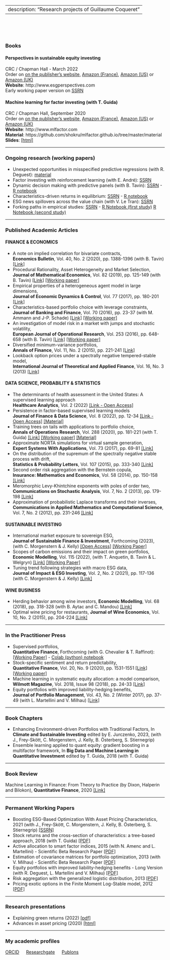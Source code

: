 <head>
<title>Research</title>
<meta name="Research projects of Guillaume Coqueret"/>
</head>

---
description: "Research projects of Guillaume Coqueret"
---
<br/>  
<br/>  



### Books

#### **Perspectives in sustainable equity investing**
CRC / Chapman Hall - March 2022   
Order on <a href="https://www.routledge.com/Perspectives-in-Sustainable-Equity-Investing/Coqueret/p/book/9781032071015" target="_blank">on the publisher's website</a>, <a href="https://www.amazon.fr/Perspectives-Sustainable-Investing-Guillaume-Coqueret/dp/103207101X/" target="_blank">Amazon (France)</a>, <a href="https://www.amazon.com/Perspectives-Sustainable-Investing-Guillaume-Coqueret-ebook/dp/B09RRMCB4R/" target="_blank">Amazon (US)</a>
or <a href="https://www.amazon.co.uk/Perspectives-Sustainable-Investing-Guillaume-Coqueret-ebook/dp/B09RRMCB4R/" target="_blank">Amazon (UK)</a>  
**Website**: http://www.esgperspectives.com  
Early working paper version on <a href="https://papers.ssrn.com/sol3/papers.cfm?abstract_id=3715753" target="_blank">SSRN</a>

#### **Machine learning for factor investing** (with T. Guida)
CRC / Chapman Hall, September 2020   
Order on <a href="https://www.routledge.com/Machine-Learning-for-Factor-Investing/Coqueret-Guida/p/book/9780367545864" target="_blank">on the publisher's website</a>, <a href="https://www.amazon.fr/Machine-Learning-Investing-Guillaume-Coqueret/dp/0367545861/" target="_blank">Amazon (France)</a>, <a href="https://www.amazon.com/Machine-Learning-Factor-Investing-Mathematics/dp/0367545861/ref=sr_1_1" target="_blank">Amazon (US)</a>
or <a href="https://www.amazon.co.uk/Machine-Learning-Investing-Financial-Mathematics/dp/0367545861/ref=sr_1_2" target="_blank">Amazon (UK)</a>  
**Website**: http://www.mlfactor.com    
**Material**: https://github.com/shokru/mlfactor.github.io/tree/master/material    
**Slides**: <a href="files/SLIDES/SLIDES.html" target="_blank">[html]</a>

_____ 

### Ongoing research (working papers)
- Unexpected opportunities in misspecified predictive regressions (with R. Deguest): <a href="http://www.gcoqueret.com/PRs.html" target="_blank">material</a>       
- Factor investing with reinforcement learning (with E. André): <a href="https://papers.ssrn.com/sol3/papers.cfm?abstract_id=3726714" target="_blank">SSRN</a>    
- Dynamic decision making with predictive panels (with B. Tavin): <a href="https://papers.ssrn.com/sol3/papers.cfm?abstract_id=3853793" target="_blank">SSRN</a> - <a href="http://www.gcoqueret.com/files/misc/panel.html" target="_blank">R notebook</a>     
- Characteristics-driven returns in equilibrium: <a href="https://papers.ssrn.com/sol3/papers.cfm?abstract_id=3941195" target="_blank">SSRN</a> - <a href="http://www.gcoqueret.com/files/misc/demand_6_share.html" target="_blank">R notebook</a>   
- ESG news spillovers across the value chain (with V. Le Tran): <a href="https://papers.ssrn.com/sol3/papers.cfm?abstract_id=4002705" target="_blank">SSRN</a>   
- Forking paths in empirical studies: <a href="https://papers.ssrn.com/sol3/papers.cfm?abstract_id=3999379" target="_blank">SSRN</a> -                   <a href="https://www.gcoqueret.com/files/misc/forking_paths.html" target="_blank">R Notebook (first study)</a>   <a href="https://www.gcoqueret.com/files/misc/forking_paths.html" target="_blank">R Notebook (second study)</a>



_____ 

### Published Academic Articles
#### **FINANCE & ECONOMICS**

* A note on implied correlation for bivariate contracts, <br/> **Economics Bulletin**, Vol. 40, No. 2 (2020), pp. 1388-1396 (with B. Tavin) <a href="http://www.accessecon.com/Pubs/EB/2020/Volume40/EB-20-V40-I2-P119.pdf" target="_blank">[Link]</a>   
* Procedural Rationality, Asset Heterogeneity and Market Selection,  <br/>  **Journal of Mathematical Economics**, Vol. 82 (2019), pp. 125-149 (with B. Tavin)  <a href="https://www.sciencedirect.com/science/article/abs/pii/S0304406819300205" target="_blank">[Link]</a>   <a href="https://papers.ssrn.com/sol3/papers.cfm?abstract_id=2952659" target="_blank">[Working paper]</a>   <br />
* Empirical properties of a heterogeneous agent model in large dimensions, <br/>   **Journal of Economic Dynamics & Control**, Vol. 77 (2017), pp. 180-201 <a href="https://www.sciencedirect.com/science/article/pii/S0165188917300386" target="_blank">[Link]</a>  
* Characteristics-based portfolio choice with leverage constraints, <br/>   **Journal of Banking and Finance**, Vol. 70 (2016), pp. 23-37 (with M. Ammann and J-P. Schade) <a href="https://www.sciencedirect.com/science/article/pii/S0378426616300516" target="_blank">[Link]</a> <a href="https://papers.ssrn.com/sol3/papers.cfm?abstract_id=2736324" target="_blank">[Working paper]</a>  
* An investigation of model risk in a market with jumps and stochastic volatility, <br/>   **European Journal of Operational Research**, Vol. 253 (2016), pp. 648-658 (with B. Tavin) <a href="https://www.sciencedirect.com/science/article/abs/pii/S0377221716301461" target="_blank">[Link]</a>    <a href="https://papers.ssrn.com/sol3/papers.cfm?abstract_id=2474223" target="_blank">[Working paper]</a>
* Diversified minimum-variance portfolios, <br/>   **Annals of Finance**, Vol. 11, No. 2 (2015), pp. 221-241 <a href="https://link.springer.com/article/10.1007%2Fs10436-014-0253-x" target="_blank">[Link]</a>    
* Lookback option prices under a spectrally negative tempered-stable model, <br/>   **International Journal of Theoretical and Applied Finance**, Vol. 16, No. 3 (2013)  <a href="https://www.worldscientific.com/doi/abs/10.1142/S021902491350012X" target="_blank">[Link]</a>    

#### **DATA SCIENCE, PROBABILITY & STATISTICS**

* The determinants of health assessment in the United States: A supervised learning approach <br/> **Healthcare Analytics**, Vol. 2 (2022) <a href="https://www.sciencedirect.com/science/article/pii/S2772442522000466" target="_blank">[Link - Open Access]</a>     
* Persistence in factor-based supervised learning models <br/>  **Journal of Finance & Data Science**, Vol. 8 (2022), pp. 12-34 <a href="https://www.sciencedirect.com/science/article/pii/S2405918821000143" target="_blank">[Link - Open Access]</a>  <a href="http://www.gcoqueret.com/horizons.html" target="_blank">[Material]</a>   
* Training trees on tails with applications to portfolio choice, <br/>   **Annals of Operations Research**, Vol. 288 (2020), pp. 181-221 (with T. Guida) <a href="https://link.springer.com/article/10.1007/s10479-020-03539-2" target="_blank">[Link]</a>   <a href="https://papers.ssrn.com/sol3/papers.cfm?abstract_id=3403009" target="_blank">[Working paper]</a> 
<a href="http://www.gcoqueret.com/tot.html" target="_blank">[Material]</a>
* Approximate NORTA simulations for virtual sample generation, <br/>   **Expert Systems With Applications**, Vol. 73 (2017), pp. 69-81 <a href="https://www.sciencedirect.com/science/article/pii/S0957417416307096" target="_blank">[Link]</a>    
* On the distribution of the supremum of the spectrally negative stable process with drift, <br/>   **Statistics & Probability Letters**, Vol. 107 (2015), pp. 333-340 <a href="https://www.sciencedirect.com/science/article/pii/S0167715215003314" target="_blank">[Link]</a>     
* Second order risk aggregation with the Bernstein copula, <br/>   **Insurance: Mathematics and Economics**, Vol. 58 (2014), pp. 150-158 <a href="https://www.sciencedirect.com/science/article/pii/S0167668714000882" target="_blank">[Link]</a>    
* Meromorphic Levy-Khintchine exponents with poles of order two, <br/>   **Communications on Stochastic Analysis**, Vol. 7, No. 2 (2013), pp. 179-198  <a href="https://digitalcommons.lsu.edu/cosa/vol7/iss2/1/" target="_blank">[Link]</a>  
* Approximation of probabilistic Laplace transforms and their inverses, <br/>   **Communications in Applied Mathematics and Computational Science**, Vol. 7, No. 2 (2012), pp. 231-246  <a href="https://msp.org/camcos/2012/7-2/p03.xhtml" target="_blank">[Link]</a>    


#### **SUSTAINABLE INVESTING**

* International market exposure to sovereign ESG, <br/> **Journal of Sustainable Finance & Investment**, Forthcoming (2023), (with C. Morgenstern & J. Kelly) <a href="https://www.tandfonline.com/doi/full/10.1080/20430795.2022.2148817" target="_blank">[Open Access]</a> <a href="https://papers.ssrn.com/sol3/papers.cfm?abstract_id=4138136" target="_blank">[Working Paper]</a>   
* Scopes of carbon emissions and their impact on green portfolios, <br/> **Economic Modelling**, Vol. 115 (2022), (with T. Anquetin, B. Tavin & L. Welgryn) <a href="https://www.sciencedirect.com/science/article/abs/pii/S0264999322001973" target="_blank">[Link]</a>  <a href="https://papers.ssrn.com/sol3/papers.cfm?abstract_id=4012629" target="_blank">[Working Paper]</a>      
* Tuning trend following strategies with macro ESG data, <br/> **Journal of Impact & ESG Investing**, Vol. 2, No. 2 (2021), pp. 117-136 (with C. Morgenstern & J. Kelly) <a href="https://jesg.pm-research.com/content/early/2021/10/25/jesg.2021.1.032" target="_blank">[Link]</a>  

#### **WINE BUSINESS**

* Herding behavior among wine investors, **Economic Modelling**, Vol. 68 (2018), pp. 318-328 (with B. Aytac and C. Mandou) <a href="https://www.sciencedirect.com/science/article/pii/S0264999317301001" target="_blank">[Link]</a>    
* Optimal wine pricing for restaurants, **Journal of Wine Economics**, Vol. 10, No. 2 (2015), pp. 204-224 <a href="https://www.cambridge.org/core/journals/journal-of-wine-economics/article/optimal-wine-pricing-for-restaurants/A3A972D73E0785CE8E6A606470FC0A0E" target="_blank">[Link]</a>      



_____ 

### In the Practitioner Press

* Supervised portfolios, <br> **Quantitative Finance**, Forthcoming (with G. Chevalier & T. Raffinot): <a href="https://papers.ssrn.com/sol3/papers.cfm?abstract_id=3954109" target="_blank">[Working Paper]</a> - <a href="https://colab.research.google.com/drive/1yrhuV5i_o2g0Ju-xJEyONR5s2PFqyk3k" target="_blank">Colab (python) notebook</a>   
* Stock-specific sentiment and return predictability, <br/> **Quantitative Finance**, Vol. 20, No. 9 (2020), pp. 1531-1551 <a href="https://www.tandfonline.com/doi/full/10.1080/14697688.2020.1736314" target="_blank">[Link]</a> <a href="https://papers.ssrn.com/sol3/papers.cfm?abstract_id=3248925" target="_blank">[Working paper]</a>   
* Machine learning in systematic equity allocation: a model comparison, <br/> **Wilmott Magazine**, Vol. 2018, Issue 98 (2018), pp. 24-33 <a href="https://onlinelibrary.wiley.com/doi/abs/10.1002/wilm.10719" target="_blank">[Link]</a>      
* Equity portfolios with improved liability-hedging benefits, <br/>   **Journal of Portfolio Management**, Vol. 43, No. 2 (Winter 2017), pp. 37-49 (with L. Martellini and V. Milhau) <a href="https://jpm.iijournals.com/content/43/2/37" target="_blank">[Link]</a>    

_____ 


### Book Chapters
- Enhancing Environment-driven Portfolios with Traditional Factors, In **Climate and Sustainable Investing** edited by E. Jurczenko, 2023, (with J., Frey-Skött, C. Morgenstern, J. Kelly, B. Österberg, S. Stiernegrip)   
- Ensemble learning applied to quant equity: gradient boosting in a multifactor framework, In **Big Data and Machine Learning in Quantitative Investment** edited by T. Guida, 2018 (with T. Guida)    

 
_____ 


### Book Review
Machine Learning in Finance: From Theory to Practice (by Dixon, Halperin and Bilokon), **Quantitative Finance**, 2020  <a href="https://www.tandfonline.com/doi/full/10.1080/14697688.2020.1828609" target="_blank">[Link]</a>

 

_____ 


### Permanent Working Papers
* Boosting ESG-Based Optimization With Asset Pricing Characteristics, 2021 (with J., Frey-Skött, C. Morgenstern, J. Kelly, B. Österberg, S. Stiernegrip) <a href="https://papers.ssrn.com/sol3/papers.cfm?abstract_id=3877242" target="_blank">[SSRN]</a>   
* Stock returns and the cross-section of characteristics: a tree-based approach, 2018 (with T. Guida)  <a href="files/TAPA.pdf" target="_blank">[PDF]</a>    
* Active allocation to smart factor indices, 2015 (with N. Amenc and L. Martellini) - Scientific Beta Research Paper <a href="files/active_allocation_timing.pdf" target="_blank">[PDF]</a>     
* Estimation of covariance matrices for portfolio optimization, 2013 (with V. Milhau) - Scientific Beta Research Paper <a href="files/Estim_cov.pdf" target="_blank">[PDF]</a>    
* Equity portfolios with improved liability-hedging benefits - Long Version  (with R. Deguest, L. Martellini and V. Milhau)  <a href="files/OTPP.pdf" target="_blank">[PDF]</a>    
* Risk aggregation with the generalized logistic distribution, 2013 <a href="files/Logistic.pdf" target="_blank">[PDF]</a>  
* Pricing exotic options in the Finite Moment Log-Stable model, 2012 <a href="files/FMLS.pdf" target="_blank">[PDF]</a>  


_____

### Research presentations

* Explaining green returns (2022) <a href="files/SLIDES/Explaining_green_returns.pdf" target="_blank">[pdf]</a>   
* Advances in asset pricing (2020) <a href="files/SLIDES/AAP/AAP.html" target="_blank">[html]</a>   

_____ 


### My academic profiles
<a href="http://orcid.org/0000-0002-1596-4086" target="_blank">ORCID</a> &emsp;  <a href="https://www.researchgate.net/profile/Guillaume_Coqueret" target="_blank">Researchgate</a> &emsp;  <a href="https://publons.com/researcher/1352687/guillaume-coqueret" target="_blank">Publons</a>    
  
